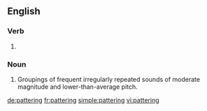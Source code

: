 ==English==

===Verb===
{{head|en|present participle}}

# {{present participle of|patter|lang=en|nocat=1}}

===Noun===
{{en-noun}}

# Groupings of frequent irregularly repeated sounds of moderate magnitude and lower-than-average pitch.

[[de:pattering]]
[[fr:pattering]]
[[simple:pattering]]
[[vi:pattering]]